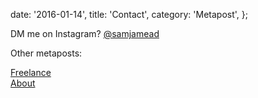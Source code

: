   date: '2016-01-14',
  title: 'Contact',
  category: 'Metapost',
};


<PostHero metadata={metadata} />

DM me on Instagram? <a href="https://instagram.com/samjamead" target="_blank">@samjamead</a>

Other <span className='text-sm px-2 py-1 rounded bg-purple-500/30'> metaposts</span>:

[Freelance](/freelance)  
[About](/about)
